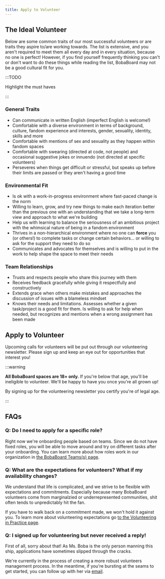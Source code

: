 ```yaml
---
title: Apply to Volunteer
---
```



## The Ideal Volunteer

Below are some common traits of our most successful volunteers or are traits
they aspire to/are working towards. The list is extensive, and you aren't
required to meet them all every day and in every situation, because no one is
perfect! However, if you find yourself frequently thinking you can't or don't
want to do these things while reading the list, BobaBoard may not be a good
cultural fit for you.


:::TODO

Highlight the must haves

:::

### General Traits

- Can communicate in written English (imperfect English is welcome!)
- Comfortable with a diverse environment in terms of background, culture, fandom
  experience and interests, gender, sexuality, identity, skills and more
- Comfortable with mentions of sex and sexuality as they happen within fandom
  spaces
- Comfortable with swearing (directed at code, not people) and occasional suggestive
  jokes or innuendo (not directed at specific volunteers)
- Perseveres when things get difficult or stressful, but speaks up before their
  limits are passed or they aren't having a good time

### Environmental Fit

- Is ok with a work-in-progress environment where fast-paced change is the norm
- Willing to learn, grow, and try new things to make each iteration better than
  the previous one with an understanding that we take a long-term view and
  approach to what we're building
- Help us with learning to balance the seriousness of an ambitious project with
  the whimsical nature of being in a fandom environment
- Thrives in a non-hierarchical environment where no one can **force** you (or
  others!) to complete tasks or change certain behaviors... or willing to ask
  for the support they need to do so
- Communicates and advocates for themselves and is willing to put in the work
  to help shape the space to meet their needs

### Team Relationships

- Trusts and respects people who share this journey with them
- Receives feedback gracefully while giving it respectfully and constructively
- Extends grace when others make mistakes and approaches the discussion of
  issues with a blameless mindset
- Knows their needs and limitations. Assesses whether a given task/project is a
  good fit for them. Is willing to ask for help when needed, but recognizes and
  mentions when a wrong assignment has been made

## Apply to Volunteer

Upcoming calls for volunteers will be put out through our volunteering newsletter. Please sign up and keep an eye out for opportunities that interest you!

:::warning

**All BobaBoard spaces are 18+ only.** If you're below that age, you'll be ineligible
to volunteer. We'll be happy to have you once you're all grown up!

By signing up for the volunteering newsletter you certify you're of legal age.

:::

<VolunteerNewsletterForm />

## FAQs

### Q: Do I need to apply for a specific role?

Right now we're onboarding people based on teams. Since we do not have fixed roles,
you will be able to move around and try on different tasks after your onboarding.
You can learn more about how roles work in our organization in
[the BobaBoard Teams(s) page](../team/index.md).

### Q: What are the expectations for volunteers? What if my availability changes?

We understand that life is complicated, and we strive to be flexible with expectations
and commitments. Especially because many BobaBoard volunteers come from marginalzied or
underrepresented communities, shit often tends to unpredictably hit the fan.

If you have to walk back on a commitment made, we won't hold it against you. To learn
more about volunteering expectations go [to the Volunteering in Practice page](in-practice.md).

### Q: I signed up for volunteering but never received a reply!

First of all, sorry about that! As Ms. Boba is the only person manning this
ship, applications have sometimes slipped through the cracks.

We're currently in the process of creating a more robust volunteers management
process. In the meantime, if you're bursting at the seams to get started, you
can follow up with her via [email](mailto:ms.boba@bobaboard.com).
